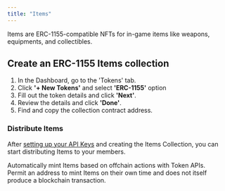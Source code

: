 ```yaml
---
title: "Items"
---
```


Items are ERC-1155-compatible NFTs for in-game items like weapons, equipments, and collectibles.

## Create an ERC-1155 Items collection

1. In the Dashboard, go to the 'Tokens' tab.
2. Click **'+ New Tokens'** and select **'ERC-1155'** option
3. Fill out the token details and click **'Next'**.
4. Review the details and click **'Done'**.
5. Find and copy the collection contract address.

### Distribute Items

After [setting up your API Keys](/introduction/setting-up) and creating the Items Collection, you can start distributing Items to your members.

<CardGroup cols={2}>
<Card
    title="Mint"
    icon="terminal"
    iconType="solid"
    href="/nft-accounts/distribute-tokens/erc1155"
  >
    <div style={{ paddingTop: "8px", fontSize: "14px" }}>
      Automatically mint Items based on offchain actions with Token APIs.  
    </div>
  </Card>
  <Card
    title="Permit"
    icon="terminal"
    iconType="solid"
    href="/api-reference/v1/erc1155/post/permit"
  >
    <div style={{ paddingTop: "8px", fontSize: "14px" }}>
      Permit an address to mint Items on their own time and does not itself produce a blockchain transaction.  
    </div>
  </Card>
</CardGroup>